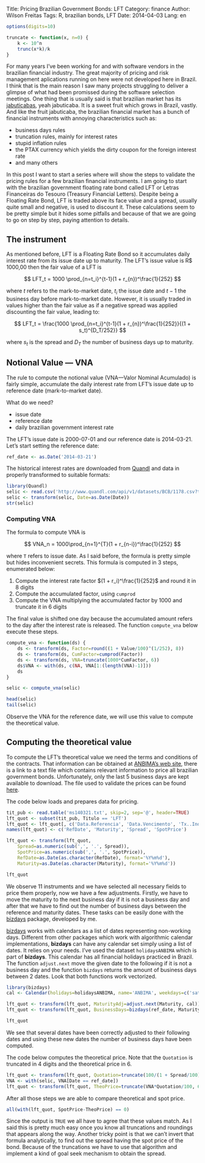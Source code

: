 Title: Pricing Brazilian Government Bonds: LFT
Category: finance
Author: Wilson Freitas
Tags: R, brazilian bonds, LFT
Date: 2014-04-03
Lang: en

```r
options(digits=10)

truncate <- function(x, n=0) {
    k <- 10^n
    trunc(x*k)/k
}

```

For many years I've been working for and with software vendors in the brazilian financial industry.
The great majority of pricing and risk management aplications running on here were not developed here in Brazil.
I think that is the main reason I saw many projects struggling to deliver a glimpse of what had been promissed during the software selection meetings.
One thing that is usually said is that brazilian market has its [jabuticabas](http://en.wikipedia.org/wiki/Jabuticaba), yeah jabuticaba.
It is a sweet fruit which grows in Brazil, vastly.
And like the fruit jabuticaba, the brazilian financial market has a bunch of financial instruments with annoying characteristics such as:

- business days rules
- truncation rules, mainly for interest rates
- stupid inflation rules
- the PTAX currency which yields the dirty coupon for the foreign interest rate
- and many others

In this post I want to start a series where will show the steps to validate the pricing rules for a few brazilian financial instruments.
I am going to start with the brazilian government floating rate bond called LFT or Letras Financeiras do Tesouro (Treasury Financial Letters).
Despite being a Floating Rate Bond, LFT is traded above its face value and a spread, usually quite small and negative, is used to discount it.
These calculations seem to be pretty simple but it hides some pitfalls and because of that we are going to go on step by step, paying attention to details.

## The instrument

As mentioned before, LFT is a Floating Rate Bond so it accumulates daily interest rate from its issue date up to maturity.
The LFT's issue value is R$ 1000,00 then the fair value of a LFT is

$$
LFT_t = 1000 \prod_{n=t_i}^{t-1}(1 + r_{n})^\frac{1}{252}
$$

where $t$ refers to the mark-to-market date, $t_i$ the issue date and $t-1$ the business day before mark-to-market date.
However, it is usually traded in values higher than the fair value as if a negative spread was applied discounting the fair value, leading to:

$$
LFT_t = \frac{1000 \prod_{n=t_i}^{t-1}(1 + r_{n})^\frac{1}{252}}{(1 + s_t)^{D_T/252}}
$$

where $s_t$ is the spread and $D_T$ the number of business days up to maturity.

## Notional Value — VNA

The rule to compute the notional value (VNA—Valor Nominal Acumulado) is fairly simple, accumulate the daily interest rate from LFT's issue date up to reference date (mark-to-market date).

What do we need?

- issue date
- reference date
- daily brazilian government interest rate

The LFT's issue date is 2000-07-01 and our reference date is 2014-03-21.
Let's start setting the reference date:

```r
ref_date <- as.Date('2014-03-21')
```

[quandl]: http://www.quandl.com "Quandl"

The historical interest rates are downloaded from [Quandl][quandl] and data in properly transformed to suitable formats:

```r
library(Quandl)
selic <- read.csv('http://www.quandl.com/api/v1/datasets/BCB/1178.csv?trim_start=2000-07-01&trim_end=2014-03-21&sort_order=asc')
selic <- transform(selic, Date=as.Date(Date))
str(selic)
```

### Computing VNA

The formula to compute VNA is

$$
VNA_n = 1000\prod_{n=1}^{T}(1 + r_{n-i})^\frac{1}{252}
$$

where `T` refers to issue date.
As I said before, the formula is pretty simple but hides inconvenient secrets.
This formula is computed in 3 steps, enumerated below:

1. Compute the interest rate factor $(1 + r_i)^\frac{1}{252}$ and round it in 8 digits
1. Compute the accumulated factor, using `cumprod`
1. Compute the VNA multiplying the accumulated factor by 1000 and truncate it in 6 digits

The final value is shifted one day because the accumulated amount refers to the day after the interest rate is released.
The function `compute_vna` below execute these steps.

```r
compute_vna <- function(ds) {
    ds <- transform(ds, Factor=round((1 + Value/100)^(1/252), 8))
    ds <- transform(ds, CumFactor=cumprod(Factor))
    ds <- transform(ds, VNA=truncate(1000*CumFactor, 6))
    ds$VNA <- with(ds, c(NA, VNA[1:(length(VNA)-1)]))
    ds
}

selic <- compute_vna(selic)

head(selic)
tail(selic)
```

Observe the VNA for the reference date, we will use this value to compute the theoretical value.

## Computing the theoretical value

[anbima-sec-market]: http://www.anbima.com.br/merc_sec/merc-sec.asp "Government Bonds Quotations"

To compute the LFT's theoretical value we need the terms and conditions of the contracts.
That information can be obtained at [ANBIMA's web site][anbima-sec-market], there is a link to a text file which contains relevant information to price all brazilian government bonds.
Unfortunately, only the last 5 business days are kept available to download.
The file used to validate the prices can be found [here](/datasets/ms140321.txt).

The code below loads and prepares data for pricing.

```r
tit_pub <- read.table('ms140321.txt', skip=2, sep='@', header=TRUE)
lft_quot <- subset(tit_pub, Titulo == 'LFT')
lft_quot <- lft_quot[, c('Data.Referencia', 'Data.Vencimento', 'Tx..Indicativas', 'PU')]
names(lft_quot) <- c('RefDate', 'Maturity', 'Spread', 'SpotPrice')

lft_quot <- transform(lft_quot,
    Spread=as.numeric(sub(',', '.', Spread)),
    SpotPrice=as.numeric(sub(',', '.', SpotPrice)),
    RefDate=as.Date(as.character(RefDate), format='%Y%m%d'),
    Maturity=as.Date(as.character(Maturity), format='%Y%m%d'))

lft_quot
```

[bizdays]: https://github.com/wilsonfreitas/R-bizdays "bizdays package"

We observe 11 instruments and we have selected all necessary fields to price them properly, now we have a few adjustments.
Firstly, we have to move the maturity to the next business day if it is not a business day and after that we have to find out the number of business days between the reference and maturity dates.
These tasks can be easily done with the [bizdays] package, developed by me.

[bizdays] works with calendars as a list of dates representing non-working days.
Different from other packages which work with algorithmic calendar implementations, **bizdays** can have any calendar set simply using a list of dates.
It relies on your needs.
I've used the dataset `holidaysANBIMA` which is part of **bizdays**.
This calendar has all financial holidays practiced in Brazil.
The function `adjust.next` move the given date to the following if it is not a business day and 
the function `bizdays` returns the amount of business days between 2 dates.
Look that both functions work vectorized.

```r
library(bizdays)
cal <- Calendar(holidays=holidaysANBIMA, name='ANBIMA', weekdays=c('saturday', 'sunday'))

lft_quot <- transform(lft_quot, MaturityAdj=adjust.next(Maturity, cal))
lft_quot <- transform(lft_quot, BusinessDays=bizdays(ref_date, MaturityAdj, cal))

lft_quot
```

We see that several dates have been correctly adjusted to their following dates and using these new dates the number of business days have been computed.

The code below computes the theoretical price.
Note that the `Quotation` is truncated in 4 digits and the theoretical price in 6.

```r
lft_quot <- transform(lft_quot, Quotation=truncate(100/(1 + Spread/100)^(BusinessDays/252), 4))
VNA <- with(selic, VNA[Date == ref_date])
lft_quot <- transform(lft_quot, TheoPrice=truncate(VNA*Quotation/100, 6))
```

After all those steps we are able to compare theoretical and spot price.

```r
all(with(lft_quot, SpotPrice-TheoPrice) == 0)
```

Since the output is `TRUE` we all have to agree that these values match.
As I said this is pretty much easy once you know all truncations and roundings that appears along the way.
Another tricky point is that we can't invert that formula analytically, to find out the spread having the spot price of the bond.
Because of the truncations we have to use that algorithm and implement a kind of goal seek mechanism to obtain the spread.






